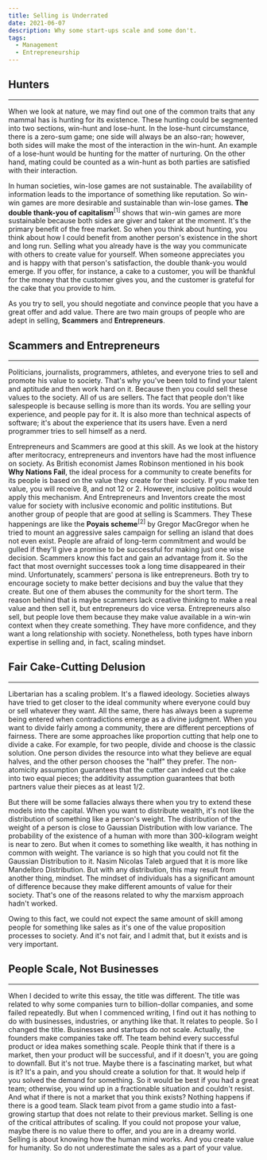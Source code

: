 ```yaml
---
title: Selling is Underrated
date: 2021-06-07
description: Why some start-ups scale and some don't.
tags:
  - Management
  - Entrepreneurship
---
```


## Hunters
---
When we look at nature, we may find out one of the common traits that any mammal has is hunting for its existence.
These hunting could be segmented into two sections, win-hunt and lose-hunt. In the lose-hunt circumstance,
there is a zero-sum game; one side will always be an also-ran; however, both sides will make the most of the interaction in the win-hunt.
An example of a lose-hunt would be hunting for the matter of nurturing. On the other hand, mating could be counted as a win-hunt as both
parties are satisfied with their interaction.

In human societies, win-lose games are not sustainable. The availability of information leads to the importance of something like reputation.
So win-win games are more desirable and sustainable than win-lose games. <b>The double thank-you of capitalism</b><sup>[1]</sup> shows that win-win games are more
sustainable because both sides are giver and taker at the moment. It's the primary benefit of the free market. So when you think about hunting,
you think about how I could benefit from another person's existence in the short and long run. Selling what you already have is the way you
communicate with others to create value for yourself. When someone appreciates you and is happy with that person's satisfaction,
the double thank-you would emerge. If you offer, for instance, a cake to a customer, you will be thankful for the money that the
customer gives you, and the customer is grateful for the cake that you provide to him.

As you try to sell, you should negotiate and convince people that you have a great offer and add value. There are two main groups of
people who are adept in selling, <b>Scammers</b> and <b>Entrepreneurs</b>.

## Scammers and Entrepreneurs
---
Politicians, journalists, programmers, athletes, and everyone tries to sell and promote his value to society.
That's why you've been told to find your talent and aptitude and then work hard on it. Because then you could
sell these values to the society. All of us are sellers. The fact that people don't like salespeople is because
selling is more than its words. You are selling your experience, and people pay for it. It is also more than technical
aspects of software; it's about the experience that its users have. Even a nerd programmer tries to sell himself as a nerd.

Entrepreneurs and Scammers are good at this skill. As we look at the history after meritocracy, entrepreneurs and inventors
have had the most influence on society. As British economist James Robinson mentioned in his book <b>Why Nations Fail</b>,
the ideal process for a community to create benefits for its people is based on the value they create for their society.
If you make ten value, you will receive 8, and not 12 or 2. However, inclusive politics would apply this mechanism. And Entrepreneurs
and Inventors create the most value for society with inclusive economic and politic institutions.
But another group of people that are good at selling is Scammers. They
These happenings are like the <b>Poyais scheme</b><sup>[2]</sup> by Gregor MacGregor when he tried to mount an aggressive sales
campaign for selling an
island that does not even exist. People are afraid of long-term commitment and would be gulled if they'll give a promise to be successful
for making just one wise decision. Scammers know this fact and gain an advantage from it. So the fact that most overnight successes took a
long time disappeared in their mind. Unfortunately, scammers' persona is like entrepreneurs. Both try to encourage society to make better
decisions and buy the value that they create. But one of them abuses the community for the short term. The reason behind that is maybe
scammers lack creative thinking to make a real value and then sell it, but entrepreneurs do vice versa. Entrepreneurs also sell, but people
love them because they make value available in a win-win context when they create something. They have more confidence, and they want a long
relationship with society. Nonetheless, both types have inborn expertise in selling and, in fact, scaling mindset.

## Fair Cake-Cutting Delusion
---
Libertarian has a scaling problem. It's a flawed ideology. Societies always have tried to get closer to the ideal community where everyone could
buy or sell whatever they want. All the same, there has always been a supreme being entered when contradictions emerge as a divine judgment.
When you want to divide fairly among a community, there are different perceptions of fairness. There are some approaches like proportion cutting
that help one to divide a cake. For example, for two people, divide and choose is the classic solution. One person divides the resource into
what they believe are equal halves, and the other person chooses the "half" they prefer. The non-atomicity assumption guarantees that the cutter
can indeed cut the cake into two equal pieces; the additivity assumption guarantees that both partners value their pieces as at least 1/2.

But there will be some fallacies always there when you try to extend these models into the capital. When you want to distribute wealth, it's not
like the distribution of something like a person's weight. The distribution of the weight of a person is close to Gaussian Distribution with low
variance. The probability of the existence of a human with more than 300-kilogram weight is near to zero. But when it comes to something
like wealth, it has nothing in common with weight. The variance is so high that you could not fit the Gaussian Distribution to it.
Nasim Nicolas Taleb argued that it is more like Mandelbro Distribution. But with any distribution, this may result from another thing, mindset.
The mindset of individuals has a significant amount of difference because they make different amounts of value for their society. That's one of
the reasons related to why the marxism approach hadn't worked.

Owing to this fact, we could not expect the same amount of skill among people for something like sales as it's one of the value proposition
processes to society. And it's not fair, and I admit that, but it exists and is very important.

## People Scale, Not Businesses
---
When I decided to write this essay, the title was different. The title was related to why some companies turn to billion-dollar companies,
and some failed repeatedly.
But when I commenced writing, I find out it has nothing to do with businesses, industries, or anything like that.
It relates to people. So I changed the title.
Businesses and startups do not scale. Actually, the founders make companies take off. The team behind every successful
product or idea makes something scale.
People think that if there is a market, then your product will be successful, and if it doesn't, you are going to downfall.
But it's not true. Maybe there is a fascinating market, but what is it? It's a pain,
and you should create a solution for that. It would help if you solved the demand for something. So it would be best if you
had a great team; otherwise, you wind up in a fractionable situation and couldn't resist. And what if there is not a market that you
think exists? Nothing happens if there is a good team. Slack team pivot from a game studio into a fast-growing startup that does not
relate to their previous market.
Selling is one of the critical attributes of scaling. If you could not propose your value, maybe there is no value there to offer,
and you are in a dreamy world. Selling is about knowing how the human mind works.
And you create value for humanity. So do not underestimate the sales as a part of your value.
